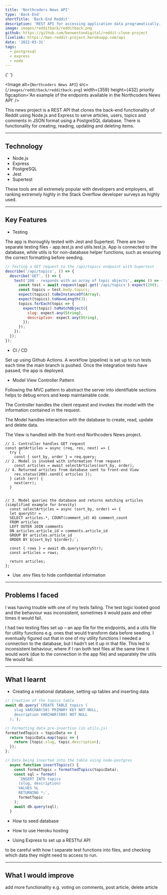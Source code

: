 ```yaml
---
title: 'Northcoders News API'
type: 'Back-End'
shortTitle: 'Back-End Reddit'
description: 'REST API for accessing application data programatically. It mimics the back-end functionality of a service such as Reddit using Express and PostgreSQL.'
image: images/redditback/redditback.png
github: https://github.com/benwestondigital/reddit-clone-project
livelink: https://ben-reddit-project.herokuapp.com/api
date: '2022-03-31'
tags:
  - postgresql
  - express
  - node
---
```


{' '}

<Image
  alt={`Northcoders News API`}
  src={`/images/redditback/redditback.png`}
  width={359}
  height={432}
  priority
  figcaption='An example of the endpoints available in the Northcoders News API'
/>

This news project is a REST API that clones the back-end functionality of Reddit using Node.js and Express to serve articles, users, topics and comments in JSON format using a PostgreSQL database. There is functionality for creating, reading, updating and deleting items.

---

## Technology

- Node.js
- Express
- PostgreSQL
- Jest
- Supertest

These tools are all extremely popular with developers and employers, all ranking extremely highly in the Stack Overflow developer surveys as highly used.

---

## Key Features

- Testing

The app is thoroughly tested with Jest and Supertest. There are two separate testing files - app.test.js and utils.test.js. App is connected to the database, while utils is for non-database helper functions, such as ensuring the correct formatting before seeding.

```javascript:__tests__/app.test.js
// Testing a GET request to the /api/topics endpoint with Supertest
describe('/api/topics', () => {
  describe('GET', () => {
    test('200 - responds with an array of topic objects', async () => {
      const test = await request(app).get('/api/topics').expect(200);
      const topics = test.body.topics;
      expect(topics).toBeInstanceOf(Array);
      expect(topics).toHaveLength(3);
      topics.forEach(topic => {
        expect(topic).toMatchObject({
          slug: expect.any(String),
          description: expect.any(String),
        });
      });
    });
  });
});
```

- CI / CD

Set up using Github Actions. A workflow (pipeline) is set up to run tests each time the main branch is pushed. Once the integration tests have passed, the app is deployed.

- Model View Controller Pattern

Following the MVC pattern to abstract the server into identifiable sections helps to debug errors and keep maintainable code.

The Controller handles the client request and invokes the model with the information contained in the request.

The Model handles interaction with the database to create, read, update and delete data.

The View is handled with the front-end Northcoders News project.

```javascript:article-get-request
// 1. Controller handles GET request
const getArticles = async (req, res, next) => {
  try {
    const { sort_by, order } = req.query;
// 2. Model is invoked with information from request
    const articles = await selectArticles(sort_by, order);
// 4. Returned articles from database sent to front-end View
    res.status(200).send({ articles });
  } catch (err) {
    next(err);
  }


// 3. Model queries the database and returns matching articles (simplified example for brevity)
  const selectArticles = async (sort_by, order) => {
  let queryStr = `
  SELECT articles.*, COUNT(comment_id) AS comment_count
  FROM articles
  LEFT OUTER JOIN comments
  ON articles.article_id = comments.article_id
  GROUP BY articles.article_id
  ORDER BY ${sort_by} ${order};`;

  const { rows } = await db.query(queryStr);
  const articles = rows;

  return articles;
};
```

- Use .env files to hide confidential information

---

## Problems I faced

I was having trouble with one of my tests failing. The test logic looked good and the behaviour was inconsistent, sometimes it would pass and other times it would fail.

I had two testing files set up – an app file for the endpoints, and a utils file for utility functions e.g. ones that would transform data before seeding. I eventually figured out that in one of my utility functions I needed a connection to the database, but I hadn’t set it up in that file. This led to inconsistent behaviour, where if I ran both test files at the same time it would work (due to the connection in the app file) and separately the utils file would fail.

---

## What I learnt

- Creating a relational database, setting up tables and inserting data

```javascript:seeds/seed.js
// Creation of the topics table
await db.query(`CREATE TABLE topics (
    slug VARCHAR(50) PRIMARY KEY NOT NULL,
    description VARCHAR(500) NOT NULL
  );`);

// Formatting data pre-insertion (in utils.js)
formattedTopics = topicData => {
  return topicData.map(topic => {
    return [topic.slug, topic.description];
  });
};

// Data being inserted into the table using node-postgres
  async function insertTopics() {
    const formatTopic = formattedTopics(topicData);
    const sql = format(
      `INSERT INTO topics
      (slug, description)
      VALUES %L
      RETURNING *;`,
      formatTopic
    );
    await db.query(sql);
  }
```

- How to seed database

- How to use Heroku hosting

- Using Express to set up a RESTful API

to be careful with how I separate test functions into files, and checking which data they might need to access to run.

---

## What I would improve

add more functionality e.g. voting on comments, post article, delete article
